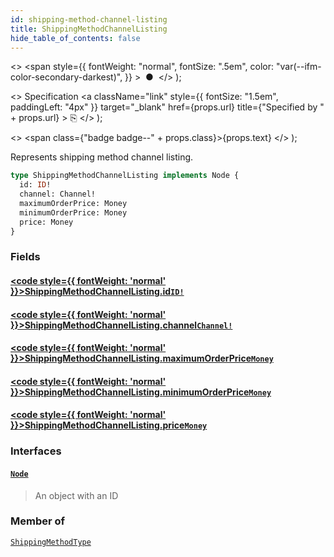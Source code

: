 ```yaml
---
id: shipping-method-channel-listing
title: ShippingMethodChannelListing
hide_table_of_contents: false
---
```


  <>
    <span
      style={{
        fontWeight: "normal",
        fontSize: ".5em",
        color: "var(--ifm-color-secondary-darkest)",
      }}
    >
      &nbsp;●&nbsp;
    </span>
  </>
);

  <>
    Specification
    <a
      className="link"
      style={{ fontSize: "1.5em", paddingLeft: "4px" }}
      target="\_blank"
      href={props.url}
      title={"Specified by " + props.url}
    >
      ⎘
    </a>
  </>
);

  <>
    <span class={"badge badge--" + props.class}>{props.text}</span>
  </>
);

Represents shipping method channel listing.

```graphql
type ShippingMethodChannelListing implements Node {
  id: ID!
  channel: Channel!
  maximumOrderPrice: Money
  minimumOrderPrice: Money
  price: Money
}
```

### Fields

#### [<code style={{ fontWeight: 'normal' }}>ShippingMethodChannelListing.<b>id</b></code>](#)<Bullet />[`ID!`](../../api-reference/scalars/id) <Badge class="secondary" text="non-null"/> <Badge class="secondary" text="scalar"/>

>

#### [<code style={{ fontWeight: 'normal' }}>ShippingMethodChannelListing.<b>channel</b></code>](#)<Bullet />[`Channel!`](../../api-reference/objects/channel) <Badge class="secondary" text="non-null"/> <Badge class="secondary" text="object"/>

>

#### [<code style={{ fontWeight: 'normal' }}>ShippingMethodChannelListing.<b>maximumOrderPrice</b></code>](#)<Bullet />[`Money`](../../api-reference/objects/money) <Badge class="secondary" text="object"/>

>

#### [<code style={{ fontWeight: 'normal' }}>ShippingMethodChannelListing.<b>minimumOrderPrice</b></code>](#)<Bullet />[`Money`](../../api-reference/objects/money) <Badge class="secondary" text="object"/>

>

#### [<code style={{ fontWeight: 'normal' }}>ShippingMethodChannelListing.<b>price</b></code>](#)<Bullet />[`Money`](../../api-reference/objects/money) <Badge class="secondary" text="object"/>

>

### Interfaces

#### [`Node`](../../api-reference/interfaces/node) <Badge class="secondary" text="interface"/>

> An object with an ID

### Member of

[`ShippingMethodType`](../../api-reference/objects/shipping-method-type) <Badge class="secondary" text="object"/>
